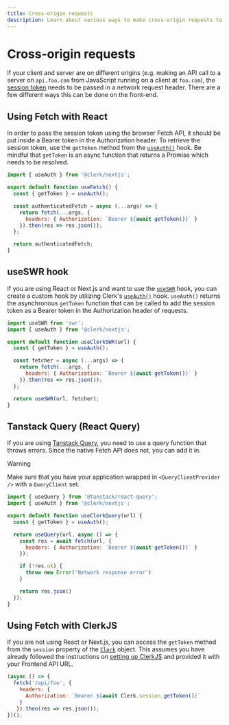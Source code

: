 ```yaml
---
title: Cross-origin requests
description: Learn about various ways to make cross-origin requests to the backend when using Clerk SDKs.
---
```


# Cross-origin requests

If your client and server are on different origins (e.g. making an API call to a server on `api.foo.com` from JavaScript running on a client at `foo.com`), the [session token](/docs/backend-requests/resources/session-tokens) needs to be passed in a network request header. There are a few different ways this can be done on the front-end.

## Using Fetch with React

In order to pass the session token using the browser Fetch API, it should be put inside a Bearer token in the Authorization header. To retrieve the session token, use the `getToken` method from the [`useAuth()`](/docs/references/react/use-auth) hook. Be mindful that `getToken` is an async function that returns a Promise which needs to be resolved.

```js {{ prettier: false }}
import { useAuth } from '@clerk/nextjs';

export default function useFetch() {
  const { getToken } = useAuth();

  const authenticatedFetch = async (...args) => {
    return fetch(...args, {
      headers: { Authorization: `Bearer ${await getToken()}` }
    }).then(res => res.json());
  };

  return authenticatedFetch;
}
```

## useSWR hook

If you are using React or Next.js and want to use the [`useSWR`](https://swr.vercel.app/) hook, you can create a custom hook by utilizing Clerk's [`useAuth()`](/docs/references/react/use-auth) hook. `useAuth()` returns the asynchronous `getToken` function that can be called to add the session token as a Bearer token in the Authorization header of requests.

```js {{ prettier: false }}
import useSWR from 'swr';
import { useAuth } from '@clerk/nextjs';

export default function useClerkSWR(url) {
  const { getToken } = useAuth();

  const fetcher = async (...args) => {
    return fetch(...args, {
      headers: { Authorization: `Bearer ${await getToken()}` }
    }).then(res => res.json());
  };

  return useSWR(url, fetcher);
}
```

## Tanstack Query (React Query)

If you are using [Tanstack Query](https://tanstack.com/query/v4/docs/react/overview), you need to use a query function that throws errors. Since the native Fetch API does not, you can add it in.

> [!WARNING]
> Make sure that you have your application wrapped in `<QueryClientProvider />` with a `QueryClient` set.

```js {{ prettier: false }}
import { useQuery } from '@tanstack/react-query';
import { useAuth } from '@clerk/nextjs';

export default function useClerkQuery(url) {
  const { getToken } = useAuth();

  return useQuery(url, async () => {
    const res = await fetch(url, {
      headers: { Authorization: `Bearer ${await getToken()}` }
    });

    if (!res.ok) {
      throw new Error('Network response error')
    }

    return res.json()
  });
}
```

## Using Fetch with ClerkJS

If you are not using React or Next.js, you can access the `getToken` method from the `session` property of the [`Clerk`](/docs/references/javascript/clerk/clerk) object. This assumes you have already followed the instructions on [setting up ClerkJS](/docs/references/javascript/overview) and provided it with your Frontend API URL.

```js {{ prettier: false }}
(async () => {
  fetch('/api/foo', { 
    headers: { 
      Authorization: `Bearer ${await Clerk.session.getToken()}` 
    } 
   }).then(res => res.json());
})();
```
